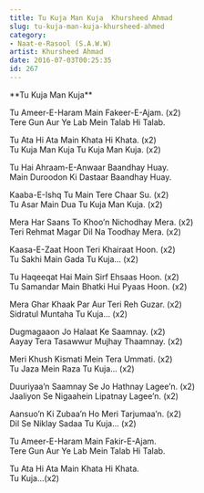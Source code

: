 ```yaml
---
title: Tu Kuja Man Kuja  Khursheed Ahmad
slug: tu-kuja-man-kuja-khursheed-ahmed
category: 
- Naat-e-Rasool (S.A.W.W)
artist: Khursheed Ahmad
date: 2016-07-03T00:25:35
id: 267
---
```


<p>**Tu Kuja Man Kuja**</p>
<p>Tu Ameer-E-Haram Main Fakeer-E-Ajam. (x2)<br />
Tere Gun Aur Ye Lab Mein Talab Hi Talab.</p>
<p>Tu Ata Hi Ata Main Khata Hi Khata. (x2)<br />
Tu Kuja Man Kuja Tu Kuja Man Kuja. (x2)</p>
<p>Tu Hai Ahraam-E-Anwaar Baandhay Huay.<br />
Main Duroodon Ki Dastaar Baandhay Huay.</p>
<p>Kaaba-E-Ishq Tu Main Tere Chaar Su. (x2)<br />
Tu Asar Main Dua Tu Kuja Man Kuja. (x2)</p>
<p>Mera Har Saans To Khoo’n Nichodhay Mera. (x2)<br />
Teri Rehmat Magar Dil Na Toodhay Mera. (x2)</p>
<p>Kaasa-E-Zaat Hoon Teri Khairaat Hoon. (x2)<br />
Tu Sakhi Main Gada Tu Kuja… (x2)</p>
<p>Tu Haqeeqat Hai Main Sirf Ehsaas Hoon. (x2)<br />
Tu Samandar Main Bhatki Hui Pyaas Hoon. (x2)</p>
<p>Mera Ghar Khaak Par Aur Teri Reh Guzar. (x2)<br />
Sidratul Muntaha Tu Kuja… (x2)</p>
<p>Dugmagaaon Jo Halaat Ke Saamnay. (x2)<br />
Aayay Tera Tasawwur Mujhay Thaamnay. (x2)</p>
<p>Meri Khush Kismati Mein Tera Ummati. (x2)<br />
Tu Jaza Mein Raza Tu Kuja… (x2)</p>
<p>Duuriyaa’n Saamnay Se Jo Hathnay Lagee’n. (x2)<br />
Jaaliyon Se Nigaahein Lipatnay Lagee’n. (x2)</p>
<p>Aansuo’n Ki Zubaa’n Ho Meri Tarjumaa’n. (x2)<br />
Dil Se Niklay Sadaa Tu Kuja… (x2)</p>
<p>Tu Ameer-E-Haram Main Fakir-E-Ajam.<br />
Tere Gun Aur Ye Lab Mein Talab Hi Talab.</p>
<p>Tu Ata Hi Ata Main Khata Hi Khata.<br />
Tu Kuja…(x2)</p>